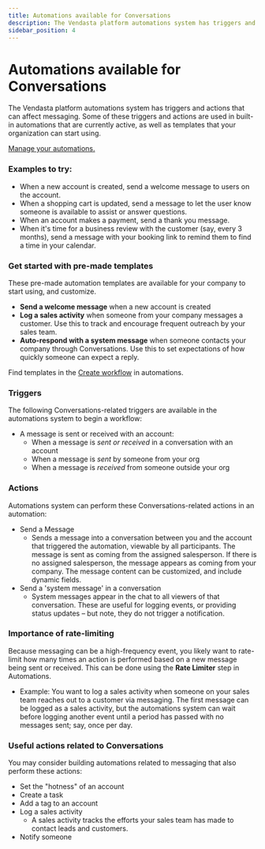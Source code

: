 ```yaml
---
title: Automations available for Conversations
description: The Vendasta platform automations system has triggers and actions that can affect Conversations messaging. Some of these triggers and actions are...
sidebar_position: 4
---
```


# Automations available for Conversations

The Vendasta platform automations system has triggers and actions that can affect messaging. Some of these triggers and actions are used in built-in automations that are currently active, as well as templates that your organization can start using.

[Manage your automations.](../../automations/my-automations)

### **Examples to try:**

- When a new account is created, send a welcome message to users on the account.
- When a shopping cart is updated, send a message to let the user know someone is available to assist or answer questions.
- When an account makes a payment, send a thank you message.
- When it's time for a business review with the customer (say, every 3 months), send a message with your booking link to remind them to find a time in your calendar.

### **Get started with pre-made templates**

These pre-made automation templates are available for your company to start using, and customize.

- **Send a welcome message** when a new account is created
- **Log a sales activity** when someone from your company messages a customer. Use this to track and encourage frequent outreach by your sales team.
- **Auto-respond with a system message** when someone contacts your company through Conversations. Use this to set expectations of how quickly someone can expect a reply.

Find templates in the [Create workflow](../../automations/templates) in automations.

### **Triggers**

The following Conversations-related triggers are available in the automations system to begin a workflow:

- A message is sent or received with an account: 
  - When a message is *sent or received* in a conversation with an account
  - When a message is *sent* by someone from your org
  - When a message is *received* from someone outside your org

### **Actions**

Automations system can perform these Conversations-related actions in an automation:

- Send a Message 
  - Sends a message into a conversation between you and the account that triggered the automation, viewable by all participants. The message is sent as coming from the assigned salesperson. If there is no assigned salesperson, the message appears as coming from your company. The message content can be customized, and include dynamic fields.
- Send a 'system message' in a conversation 
  - System messages appear in the chat to all viewers of that conversation. These are useful for logging events, or providing status updates – but note, they do not trigger a notification.

### **Importance of rate-limiting**

Because messaging can be a high-frequency event, you likely want to rate-limit how many times an action is performed based on a new message being sent or received. This can be done using the **Rate Limiter** step in Automations.

- Example: You want to log a sales activity when someone on your sales team reaches out to a customer via messaging. The first message can be logged as a sales activity, but the automations system can wait before logging another event until a period has passed with no messages sent; say, once per day.

### **Useful actions related to Conversations**

You may consider building automations related to messaging that also perform these actions:

- Set the "hotness" of an account
- Create a task
- Add a tag to an account
- Log a sales activity 
  - A sales activity tracks the efforts your sales team has made to contact leads and customers.
- Notify someone